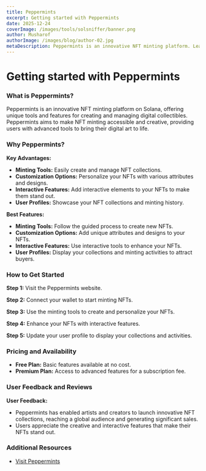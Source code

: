 ```yaml
---
title: Peppermints
excerpt: Getting started with Peppermints
date: 2025-12-24
coverImage: /images/tools/solsniffer/banner.png
author: Musharof
authorImage: /images/blog/author-02.jpg
metaDescription: Peppermints is an innovative NFT minting platform. Learn what it is & get started with it today. Find Dexscreener, Solana Explorer and other tools today.
---
```


# Getting started with Peppermints

### What is Peppermints?

Peppermints is an innovative NFT minting platform on Solana, offering unique tools and features for creating and managing digital collectibles. Peppermints aims to make NFT minting accessible and creative, providing users with advanced tools to bring their digital art to life.

### Why Peppermints?

**Key Advantages:**
- **Minting Tools:** Easily create and manage NFT collections.
- **Customization Options:** Personalize your NFTs with various attributes and designs.
- **Interactive Features:** Add interactive elements to your NFTs to make them stand out.
- **User Profiles:** Showcase your NFT collections and minting history.

**Best Features:**
- **Minting Tools:** Follow the guided process to create new NFTs.
- **Customization Options:** Add unique attributes and designs to your NFTs.
- **Interactive Features:** Use interactive tools to enhance your NFTs.
- **User Profiles:** Display your collections and minting activities to attract buyers.

### How to Get Started

**Step 1:** Visit the Peppermints website.

**Step 2:** Connect your wallet to start minting NFTs.

**Step 3:** Use the minting tools to create and personalize your NFTs.

**Step 4:** Enhance your NFTs with interactive features.

**Step 5:** Update your user profile to display your collections and activities.

### Pricing and Availability

- **Free Plan:** Basic features available at no cost.
- **Premium Plan:** Access to advanced features for a subscription fee.

### User Feedback and Reviews

**User Feedback:**
- Peppermints has enabled artists and creators to launch innovative NFT collections, reaching a global audience and generating significant sales.
- Users appreciate the creative and interactive features that make their NFTs stand out.

### Additional Resources

- [Visit Peppermints](https://peppermints.io/)